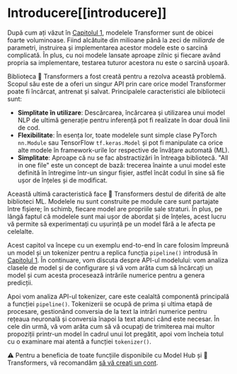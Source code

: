 # Introducere[[introducere]]

<CourseFloatingBanner
    chapter={2}
    classNames="absolute z-10 right-0 top-0"
/>

După cum ați văzut în [Capitolul 1](/course/chapter1), modelele Transformer sunt de obicei foarte voluminoase. Fiind alcătuite din milioane până la zeci de *miliarde* de parametri, instruirea și implementarea acestor modele este o sarcină complicată. În plus, cu noi modele lansate aproape zilnic și fiecare având propria sa implementare, testarea tuturor acestora nu este o sarcină ușoară.

Biblioteca 🤗 Transformers a fost creată pentru a rezolva această problemă. Scopul său este de a oferi un singur API prin care orice model Transformer poate fi încărcat, antrenat și salvat. Principalele caracteristici ale bibliotecii sunt:

- **Simplitate în utilizare**: Descărcarea, încărcarea și utilizarea unui model NLP de ultimă generație pentru inferență pot fi realizate în doar două linii de cod.
- **Flexibilitate**: În esența lor, toate modelele sunt simple clase PyTorch `nn.Module` sau TensorFlow `tf.keras.Model` și pot fi manipulate ca orice alte modele în framework-urile lor respective de învățare automată (ML).
- **Simplitate**: Aproape că nu se fac abstractizări în întreaga bibliotecă. "All in one file" este un concept de bază: trecerea înainte a unui model este definită în întregime într-un singur fișier, astfel încât codul în sine să fie ușor de înțeles și de modificat.

Această ultimă caracteristică face 🤗 Transformers destul de diferită de alte biblioteci ML. Modelele nu sunt construite pe module 
care sunt partajate între fișiere; în schimb, fiecare model are propriile sale straturi. În plus, pe lângă faptul că modelele sunt mai ușor de abordat și de înțeles, acest lucru vă permite să experimentați cu ușurință pe un model fără a le afecta pe celelalte.

Acest capitol va începe cu un exemplu end-to-end în care folosim împreună un model și un tokenizer pentru a replica funcția `pipeline()` introdusă în [Capitolul 1](/course/chapter1). În continuare, vom discuta despre API-ul modelului: vom analiza clasele de model și de configurare și vă vom arăta cum să încărcați un model și cum acesta procesează intrările numerice pentru a genera predicții. 

Apoi vom analiza API-ul tokenizer, care este cealaltă componentă principală a funcției `pipeline()`. Tokenizerii se ocupă de prima și ultima etapă de procesare, gestionând conversia de la text la intrări numerice pentru rețeaua neuronală și conversia înapoi la text atunci când este necesar. În cele din urmă, vă vom arăta cum să vă ocupați de trimiterea mai multor propoziții printr-un model în cadrul unui lot pregătit, apoi vom încheia totul cu o examinare mai atentă a funcției  `tokenizer()`.


<Tip>
⚠️  
Pentru a beneficia de toate funcțiile disponibile cu Model Hub și 🤗 Transformers, vă recomandăm <a href="https://huggingface.co/join">să vă creați un cont</a>.
</Tip>